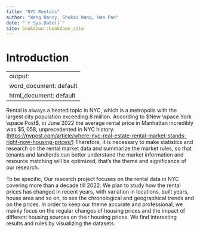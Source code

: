--- 
title: "NYC Rentals"
author: "Wang Nancy, Shukai Wang, Hao Pan"
date: "`r Sys.Date()`"
site: bookdown::bookdown_site
---

# Introduction

---
output:
  word_document: default
  html_document: default
---

Rental is always a heated topic in NYC, which is a metropolis with the largest city population exceeding 8 million. According to $New \space York \space Post$, in June 2022 the average rental price in Manhattan incredibly was $\$5,058$, unprecedented in NYC history. (<https://nypost.com/article/where-nyc-real-estate-rental-market-stands-right-now-housing-prices/>) Therefore, it is necessary to make statistics and research on the rental market data and summarize the market rules, so that tenants and landlords can better understand the market information and resource matching will be optimized, that's the theme and significance of our research.

To be specific, Our research project focuses on the rental data in NYC covering more than a decade till 2022. We plan to study how the rental prices has changed in recent years, with variation in locations, built years, house area and so on, to see the chronological and geographical trends and on the prices. In order to keep our theme accurate and professional, we mainly focus on the regular changes of housing prices and the impact of different housing sources on their housing prices. We find interesting results and rules by visualizing the datasets.

